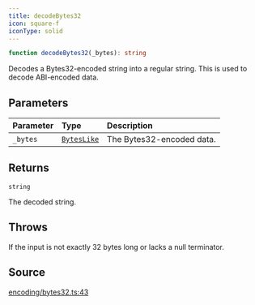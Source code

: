```yaml
---
title: decodeBytes32
icon: square-f
iconType: solid
---
```


```ts
function decodeBytes32(_bytes): string
```

Decodes a Bytes32-encoded string into a regular string. This is used to decode ABI-encoded data.

## Parameters

| Parameter | Type | Description |
| :------ | :------ | :------ |
| `_bytes` | [`BytesLike`](/sdk/content/type-aliases/BytesLike) | The Bytes32-encoded data. |

## Returns

`string`

The decoded string.

## Throws

If the input is not exactly 32 bytes long or lacks a null terminator.

## Source

[encoding/bytes32.ts:43](https://github.com/dominant-strategies/quais.js/blob/ec36c527e0c48b8636096bd53c4af25f72470629/src/encoding/bytes32.ts#L43)
